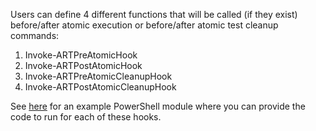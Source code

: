 Users can define 4 different functions that will be called (if they exist) before/after atomic execution or before/after atomic test cleanup commands:

1. Invoke-ARTPreAtomicHook
1. Invoke-ARTPostAtomicHook
1. Invoke-ARTPreAtomicCleanupHook
1. Invoke-ARTPostAtomicCleanupHook

See [here](https://github.com/clr2of8/AtomicRedTeamHooks) for an example PowerShell module where you can provide the code to run for each of these hooks.